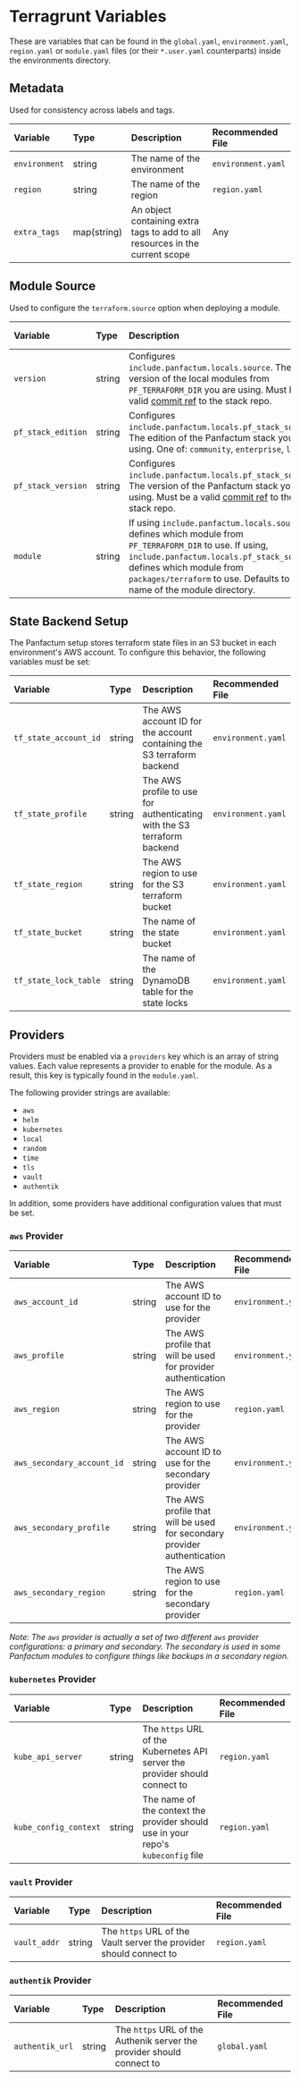 # Terragrunt Variables

These are variables that can be found in the `global.yaml`, `environment.yaml`, `region.yaml` or `module.yaml`
files (or their `*.user.yaml` counterparts) inside the environments directory.

## Metadata

Used for consistency across labels and tags.

| Variable      | Type        | Description                                                                  | Recommended File   |
| :------------ | :---------- | :--------------------------------------------------------------------------- | :----------------- |
| `environment` | string      | The name of the environment                                                  | `environment.yaml` |
| `region`      | string      | The name of the region                                                       | `region.yaml`      |
| `extra_tags`  | map(string) | An object containing extra tags to add to all resources in the current scope | Any                |

## Module Source

Used to configure the `terraform.source` option when deploying a module.

| Variable           | Type   | Description                                                                                                                                                                                                                                                 | Recommended File   |
| :----------------- | :----- | :---------------------------------------------------------------------------------------------------------------------------------------------------------------------------------------------------------------------------------------------------------- | :----------------- |
| `version`          | string | Configures `include.panfactum.locals.source`. The version of the local modules from `PF_TERRAFORM_DIR` you are using.  Must be a valid [commit ref](https://git-scm.com/book/en/v2/Git-Internals-Git-References) to the stack repo.                         | `environment.yaml` |
| `pf_stack_edition` | string | Configures `include.panfactum.locals.pf_stack_source`. The edition of the Panfactum stack you are using. One of: `community`, `enterprise`, `local`.                                                                                                        | `global.yaml`      |
| `pf_stack_version` | string | Configures `include.panfactum.locals.pf_stack_source`. The version of the Panfactum stack you are using. Must be a valid [commit ref](https://git-scm.com/book/en/v2/Git-Internals-Git-References) to the stack repo.                                       | `environment.yaml` |
| `module`           | string | If using `include.panfactum.locals.source`, defines which module from `PF_TERRAFORM_DIR` to use. If using, `include.panfactum.locals.pf_stack_source`, defines which module from `packages/terraform` to use. Defaults to the name of the module directory. | `module.yaml`      |

## State Backend Setup

The Panfactum setup stores terraform state files in an S3 bucket in each environment's AWS account. To configure this
behavior, the following variables must be set:

| Variable              | Type   | Description                                                             | Recommended File   |
| :-------------------- | :----- | :---------------------------------------------------------------------- | :----------------- |
| `tf_state_account_id` | string | The AWS account ID for the account containing the S3 terraform backend  | `environment.yaml` |
| `tf_state_profile`    | string | The AWS profile to use for authenticating with the S3 terraform backend | `environment.yaml` |
| `tf_state_region`     | string | The AWS region to use for the S3 terraform bucket                       | `environment.yaml` |
| `tf_state_bucket`     | string | The name of the state bucket                                            | `environment.yaml` |
| `tf_state_lock_table` | string | The name of the DynamoDB table for the state locks                      | `environment.yaml` |

## Providers

Providers must be enabled via a `providers` key which is an array of string values. Each value represents a provider
to enable for the module. As a result, this key is typically found in the `module.yaml`.

The following provider strings are available:

* `aws`
* `helm`
* `kubernetes`
* `local`
* `random`
* `time`
* `tls`
* `vault`
* `authentik`

In addition, some providers have additional configuration values that must be set.

### `aws` Provider

| Variable                   | Type   | Description                                                             | Recommended File   |
| :------------------------- | :----- | :---------------------------------------------------------------------- | :----------------- |
| `aws_account_id`           | string | The AWS account ID to use for the provider                              | `environment.yaml` |
| `aws_profile`              | string | The AWS profile that will be used for provider authentication           | `environment.yaml` |
| `aws_region`               | string | The AWS region to use for the provider                                  | `region.yaml`      |
| `aws_secondary_account_id` | string | The AWS account ID to use for the secondary provider                    | `environment.yaml` |
| `aws_secondary_profile`    | string | The AWS profile that will be used for secondary provider authentication | `environment.yaml` |
| `aws_secondary_region`     | string | The AWS region to use for the secondary provider                        | `region.yaml`      |

*Note: The `aws` provider is actually a set of two different `aws` provider configurations: a primary and secondary.
The secondary is used in some Panfactum modules to configure things like backups in a secondary region.*

### `kubernetes` Provider

| Variable              | Type   | Description                                                                      | Recommended File |
| :-------------------- | :----- | :------------------------------------------------------------------------------- | :--------------- |
| `kube_api_server`     | string | The `https` URL of the Kubernetes API server the provider should connect to      | `region.yaml`    |
| `kube_config_context` | string | The name of the context the provider should use in your repo's `kubeconfig` file | `region.yaml`    |

### `vault` Provider

| Variable     | Type   | Description                                                        | Recommended File |
| :----------- | :----- | :----------------------------------------------------------------- | :--------------- |
| `vault_addr` | string | The `https` URL of the Vault server the provider should connect to | `region.yaml`    |

### `authentik` Provider

| Variable        | Type   | Description                                                           | Recommended File |
| :-------------- | :----- | :-------------------------------------------------------------------- | :--------------- |
| `authentik_url` | string | The `https` URL of the Authenik server the provider should connect to | `global.yaml`    |
